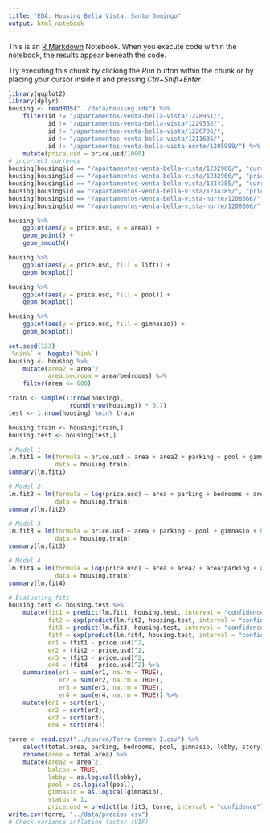 ```yaml
---
title: "EDA: Housing Bella Vista, Santo Domingo"
output: html_notebook
---
```


This is an [R Markdown](http://rmarkdown.rstudio.com) Notebook. When you execute code within the notebook, the results appear beneath the code. 

Try executing this chunk by clicking the *Run* button within the chunk or by placing your cursor inside it and pressing *Ctrl+Shift+Enter*. 

```r
library(ggplot2)
library(dplyr)
housing <- readRDS("../data/housing.rds") %>%
    filter(id != "/apartamentos-venta-bella-vista/1228951/",
           id != "/apartamentos-venta-bella-vista/1229552/",
           id != "/apartamentos-venta-bella-vista/1226706/",
           id != "/apartamentos-venta-bella-vista/1211605/",
           id != "/apartamentos-venta-bella-vista-norte/1205999/") %>%
    mutate(price.usd = price.usd/1000)
# incorrect currency
housing[housing$id == "/apartamentos-venta-bella-vista/1232966/", "currency"] = "RD$"
housing[housing$id == "/apartamentos-venta-bella-vista/1232966/", "price.usd"] = 4700/58.5
housing[housing$id == "/apartamentos-venta-bella-vista/1234385/", "currency"] = "RD$"
housing[housing$id == "/apartamentos-venta-bella-vista/1234385/", "price.usd"] = 7200/58.5
housing[housing$id == "/apartamentos-venta-bella-vista-norte/1208666/", "currency"] = "US$"
housing[housing$id == "/apartamentos-venta-bella-vista-norte/1208666/", "price.usd"] = 180
```

```r
housing %>%
    ggplot(aes(y = price.usd, x = area)) +
    geom_point() +
    geom_smooth()

housing %>%
    ggplot(aes(y = price.usd, fill = lift)) +
    geom_boxplot()

housing %>%
    ggplot(aes(y = price.usd, fill = pool)) +
    geom_boxplot()

housing %>%
    ggplot(aes(y = price.usd, fill = gimnasio)) +
    geom_boxplot()
```

```r
set.seed(123)
`%nin%` <- Negate(`%in%`)
housing <- housing %>%
    mutate(area2 = area^2,
           area.bedroom = area/bedrooms) %>%
    filter(area <= 600)

train <- sample(1:nrow(housing),
                 round(nrow(housing)) * 0.7)
test <- 1:nrow(housing) %nin% train

housing.train <- housing[train,]
housing.test <- housing[test,]

# Model 1
lm.fit1 = lm(formula = price.usd ~ area + area2 + parking + pool + gimnasio + balcon*area + 0,
             data = housing.train)
summary(lm.fit1)

# Model 2
lm.fit2 = lm(formula = log(price.usd) ~ area + parking + bedrooms + area*bathrooms + pool + gimnasio + balcon*area + 0,
             data = housing.train)
summary(lm.fit2)

# Model 3
lm.fit3 = lm(formula = price.usd ~ area + parking + pool + gimnasio + 0,
             data = housing.train)
summary(lm.fit3)

# Model 4
lm.fit4 = lm(formula = log(price.usd) ~ area + area2 + area*parking + area.bedroom + pool + gimnasio + balcon*area + 0,
             data = housing.train)
summary(lm.fit4)

# Evaluating fits
housing.test <- housing.test %>%
    mutate(fit1 = predict(lm.fit1, housing.test, interval = "confidence"),
           fit2 = exp(predict(lm.fit2, housing.test, interval = "confidence")),
           fit3 = predict(lm.fit3, housing.test, interval = "confidence"),
           fit4 = exp(predict(lm.fit4, housing.test, interval = "confidence")),
           er1 = (fit1 - price.usd)^2,
           er2 = (fit2 - price.usd)^2,
           er3 = (fit3 - price.usd)^2,
           er4 = (fit4 - price.usd)^2) %>%
    summarise(er1 = sum(er1, na.rm = TRUE),
              er2 = sum(er2, na.rm = TRUE),
              er3 = sum(er3, na.rm = TRUE),
              er4 = sum(er4, na.rm = TRUE)) %>%
    mutate(er1 = sqrt(er1),
           er2 = sqrt(er2),
           er3 = sqrt(er3),
           er4 = sqrt(er4))

torre <- read.csv("../source/Torre Carmen I.csv") %>%
    select(total.area, parking, bedrooms, pool, gimnasio, lobby, story) %>%
    rename(area = total.area) %>%
    mutate(area2 = area^2,
           balcon = TRUE,
           lobby = as.logical(lobby),
           pool = as.logical(pool),
           gimnasio = as.logical(gimnasio),
           status = 1,
           price.usd = predict(lm.fit3, torre, interval = "confidence") * 1000)
write.csv(torre, "../data/precios.csv")
# Check variance inflation factor (VIF)
```